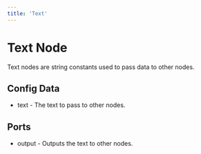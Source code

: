 ```yaml
---
title: 'Text'
---
```


# Text Node

Text nodes are string constants used to pass data to other nodes.

## Config Data
- text - The text to pass to other nodes.

## Ports
- output - Outputs the text to other nodes.
